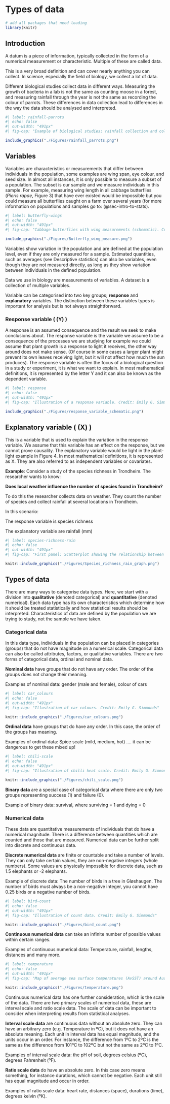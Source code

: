 # Types of data

```r

# add all packages that need loading
library(knitr)

```

## Introduction

A datum is a piece of information, typically collected in the form of a numerical measurement or characteristic. 
Multiple of these are called data.

This is a very broad definition and can cover nearly anything you can collect.
In science, especially the field of biology, we collect a lot of data.

Different biological studies collect data in different ways.
Measuring the growth of bacteria in a lab is not the same as counting moose in a forest, and measuring rainfall through the year is not the same as recording the colour of parrots.
These differences in data collection lead to differences in the way the data should be analysed and interpreted.


```r
#| label: rainfall-parrots
#| echo: false
#| out-width: "491px"
#| fig-cap: "Example of biological studies; rainfall collection and colour variation in parrots. Credit: Emily G. Simmonds"

include_graphics("./Figures/rainfall_parrots.png")

```


## Variables

Variables are characteristics or measurements that differ between individuals in the population, some examples are wing span, eye colour, and seed size.
In almost all instances, it is only possible to measure a subset of a population.
The subset is our sample and we measure individuals in this sample.
For example, measuring wing length in all cabbage butterflies (*Pieris rapae*, Figure 3) that have ever existed would be impossible but you could measure all butterflies caught on a farm over several years (for more information on populations and samples go to: (@sec-intro-to-stats).


```r
#| label: butterfly-wings
#| echo: false
#| out-width: "491px"
#| fig-cap: "Cabbage butterflies with wing measurements (schematic). Credit: Emily G. Simmonds"

include_graphics("./Figures/Butterfly_wing_measure.png")

```

Variables show variation in the population and are defined at the population level, even if they are only measured for a sample. 
Estimated quantities, such as averages (see Descriptive statistics) can also be variables, even though they are not measured directly, as long as they show variation between individuals in the defined population.

Data we use in biology are measurements of variables.
A dataset is a collection of multiple variables.

Variable can be categorised into two key groups; **response** and **explanatory** variables.
The distinction between these variables types is important for analysis but is not always straightforward.


### Response variable \( (Y) \)
A response is an assumed consequence and the result we seek to make conclusions about.
The response variable is the variable we assume to be a consequence of the processes we are studying for example we could assume that plant growth is a response to light it receives, the other way around does not make sense.
(Of course in some cases a larger plant might prevent its own leaves receiving light, but it will not affect how much the sun produces).
The response variable is often the focus of a biological question in a study or experiment, it is what we want to explain.
In most mathematical definitions, it is represented by the letter Y and it can also be known as the dependent variable.

```r
#| label: response
#| echo: false
#| out-width: "491px"
#| fig-cap: "Illustration of a response variable. Credit: Emily G. Simmonds"

include_graphics("./Figures/response_variable_schematic.png")

```



## Explanatory variable \( (X) \)
This is a variable that is used to explain the variation in the response variable.
We assume that this variable has an effect on the response, but we cannot prove causality.
The explanatory variable would be light in the plant-light example in Figure 4.
In most mathematical definitions, it is represented as X.
They are also referred to as independent variables or covariates.

**Example**: Consider a study of the species richness in Trondheim. 
The researcher wants to know:

**Does local weather influence the number of species found in Trondheim?**

To do this the researcher collects data on weather.
They count the number of species and collect rainfall at several locations in Trondheim.

In this scenario:

The response variable is species richness

The explanatory variable are rainfall (mm)

```r
#| label: species-richness-rain
#| echo: false
#| out-width: "491px"
#| fig-cap: "First panel: Scatterplot showing the relationship between response variables (Y) and Explanatory variables (X), simulated data, credit: Kwaku Peprah Adjei. Second panel: illustration of the relationship, credit: Emily G. Simmonds"

knitr::include_graphics("./Figures/Species_richness_rain_graph.png")
```



## Types of data

There are many ways to categorise data types.
Here, we start with a division into **qualitative** (denoted categorical) and **quantitative** (denoted numerical).
Each data type has its own characteristics which determine how it should be treated statistically and how statistical results should be interpreted.
Characteristics of data are defined by the population we are trying to study, not the sample we have taken.


### Categorical data
In this data type, individuals in the population can be placed in categories (groups) that do not have magnitude on a numerical scale.
Categorical data can also be called attributes, factors, or qualitative variables.
There are two forms of categorical data, ordinal and nominal data.

**Nominal data** have groups that do not have any order.
The order of the groups does not change their meaning.

Examples of nominal data: gender (male and female), colour of cars

```r
#| label: car_colours
#| echo: false
#| out-width: "491px"
#| fig-cap: "Illustration of car colours. Credit: Emily G. Simmonds"

knitr::include_graphics("./Figures/car_colours.png")
```



**Ordinal data** have groups that do have any order.
In this case, the order of the groups has meaning.

Examples of ordinal data: Spice scale (mild, medium, hot) .... it can be dangerous to get these mixed up!

```r
#| label: chili-scale
#| echo: false
#| out-width: "491px"
#| fig-cap: "Illustration of chilli heat scale. Credit: Emily G. Simmonds"

knitr::include_graphics("./Figures/chili_scale.png")
```


**Binary data** are a special case of categorical data where there are only two groups representing success (1) and failure (0).

Example of binary data: survival, where surviving = 1 and dying = 0


### Numerical data
These data are quantitative measurements of individuals that do have a numerical magnitude.
There is a difference between quantities which are counted and those that are measured.
Numerical data can be further split into discrete and continuous data.

**Discrete numerical data** are finite or countable and take a number of levels.
They can only take certain values, they are non-negative integers (whole numbers).
Some values are physically impossible for discrete data, such as 1.5 elephants or -2 elephants.

Example of discrete data: The number of birds in a tree in Gløshaugen.
The number of birds must always be a non-negative integer, you cannot have 0.25 birds or a negative number of birds.

```r
#| label: bird-count
#| echo: false
#| out-width: "491px"
#| fig-cap: "Illustration of count data. Credit: Emily G. Simmonds"

knitr::include_graphics("./Figures/bird_count.png")
```


**Continuous numerical data** can take an infinite number of possible values within certain ranges.

Examples of continuous numerical data: Temperature, rainfall, lengths, distances and many more.

```r
#| label: temperature
#| echo: false
#| out-width: "491px"
#| fig-cap: "Map of average sea surface temperatures (AvSST) around Australia. Source: part of Figure 5 in Foster et al. 2014, PLoS ONE (https://doi.org/10.1371/journal.pone.0100762)."

knitr::include_graphics("./Figures/temperature.png")
```

Continuous numerical data has one further consideration, which is the scale of the data.
There are two primary scales of numerical data, these are interval scale and ratio scale data.
The scale of data can be important to consider when interpreting results from statistical analyses.

**Interval scale data** are continuous data without an absolute zero.
They can have an arbitrary zero (e.g. Temperature in ºC), but it does not have an absolute meaning.
Each unit in interval data has equal magnitude, and the units occur in an order.
For instance, the difference from 1ºC to 2ºC is the same as the difference from 101ºC to 102ºC but not the same as 2ºC to 1ºC.

Examples of interval scale data: the pH of soil, degrees celsius (ºC), degrees Fahrenheit (ºF).

**Ratio scale data** do have an absolute zero.
In this case zero means something, for instance durations, which cannot be negative.
Each unit still has equal magnitude and occur in order.

Examples of ratio scale data: heart rate, distances (space), durations (time), degrees kelvin (ºK).